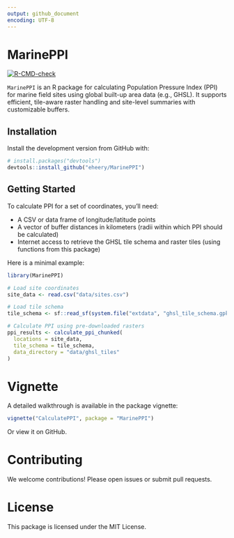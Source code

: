```yaml
---
output: github_document
encoding: UTF-8
---
```


<!-- README.md is generated from README.Rmd. Please edit that file -->

# MarinePPI

<!-- badges: start -->
[![R-CMD-check](https://github.com/eheery/MarinePPI/actions/workflows/R-CMD-check.yaml/badge.svg)](https://github.com/eheery/MarinePPI/actions/workflows/R-CMD-check.yaml)
<!-- badges: end -->

`MarinePPI` is an R package for calculating Population Pressure Index (PPI) for marine field sites using global built-up area data (e.g., GHSL). It supports efficient, tile-aware raster handling and site-level summaries with customizable buffers.

## Installation

Install the development version from GitHub with:

```r 
# install.packages("devtools")
devtools::install_github("eheery/MarinePPI")
```

## Getting Started

To calculate PPI for a set of coordinates, you'll need:

* A CSV or data frame of longitude/latitude points
* A vector of buffer distances in kilometers (radii within which PPI should be calculated)
* Internet access to retrieve the GHSL tile schema and raster tiles (using functions from this package)

Here is a minimal example:

```r 
library(MarinePPI)

# Load site coordinates
site_data <- read.csv("data/sites.csv")

# Load tile schema
tile_schema <- sf::read_sf(system.file("extdata", "ghsl_tile_schema.gpkg", package = "MarinePPI"))

# Calculate PPI using pre-downloaded rasters
ppi_results <- calculate_ppi_chunked(
  locations = site_data,
  tile_schema = tile_schema,
  data_directory = "data/ghsl_tiles"
)

```

# Vignette

A detailed walkthrough is available in the package vignette:

```r 
vignette("CalculatePPI", package = "MarinePPI")
```
Or view it on GitHub.

# Contributing

We welcome contributions! Please open issues or submit pull requests.

# License

This package is licensed under the MIT License.
